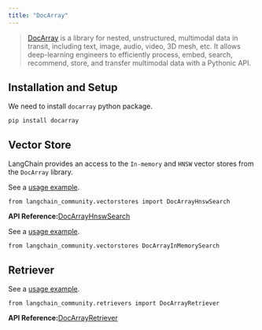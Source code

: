 ```yaml
---
title: "DocArray"
---
```


> [DocArray](https://docarray.jina.ai/) is a library for nested, unstructured, multimodal data in transit, including text, image, audio, video, 3D mesh, etc. It allows deep-learning engineers to efficiently process, embed, search, recommend, store, and transfer multimodal data with a Pythonic API.

## Installation and Setup

We need to install `docarray` python package.

```
pip install docarray
```

## Vector Store

LangChain provides an access to the `In-memory` and `HNSW` vector stores from the `DocArray` library.

See a [usage example](/oss/integrations/vectorstores/docarray_hnsw).

```
from langchain_community.vectorstores import DocArrayHnswSearch
```

**API Reference:**[DocArrayHnswSearch](https://python.langchain.com/api_reference/community/vectorstores/langchain_community.vectorstores.docarray.hnsw.DocArrayHnswSearch.html)

See a [usage example](/oss/integrations/vectorstores/docarray_in_memory).

```
from langchain_community.vectorstores DocArrayInMemorySearch
```

## Retriever

See a [usage example](/oss/integrations/retrievers/docarray_retriever).

```
from langchain_community.retrievers import DocArrayRetriever
```

**API Reference:**[DocArrayRetriever](https://python.langchain.com/api_reference/community/retrievers/langchain_community.retrievers.docarray.DocArrayRetriever.html)
